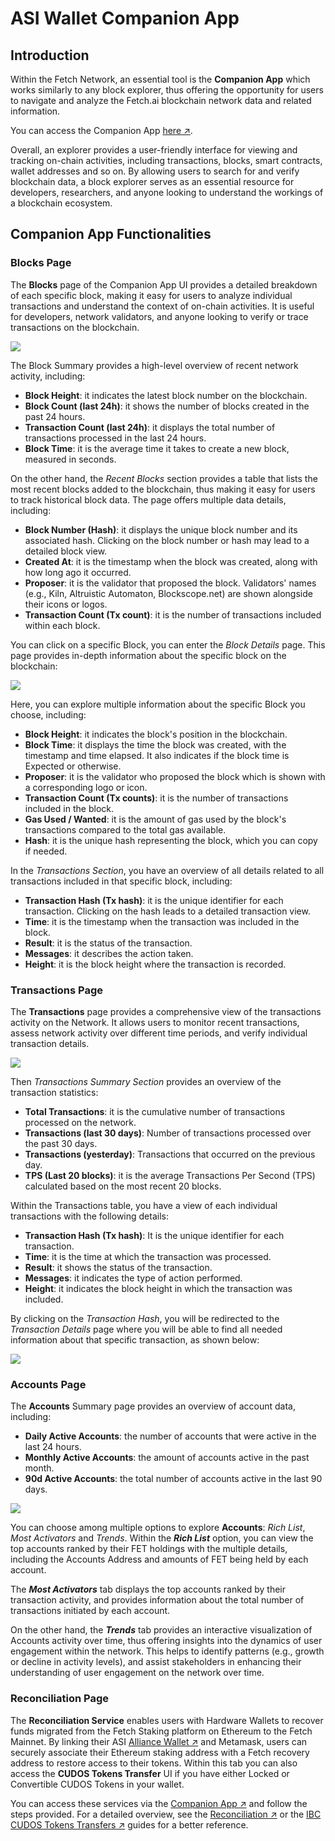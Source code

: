 # ASI Wallet Companion App

## Introduction

Within the Fetch Network, an essential tool is the **Companion App** which works similarly to any block explorer, thus offering the opportunity for users to navigate and analyze the Fetch.ai blockchain network data and related information. 

You can access the Companion App [here ↗️](https://companion.fetch.ai/fetchhub-4/blocks).

Overall, an explorer provides a user-friendly interface for viewing and tracking on-chain activities, including transactions, blocks, smart contracts, wallet addresses and so on.  By allowing users to search for and verify blockchain data, a block explorer serves as an essential resource for developers, researchers, and anyone looking to understand the workings of a blockchain ecosystem. 

## Companion App Functionalities

### Blocks Page

The **Blocks** page of the Companion App UI provides a detailed breakdown of each specific block, making it easy for users to analyze individual transactions and understand the context of on-chain activities. It is useful for developers, network validators, and anyone looking to verify or trace transactions on the blockchain.

![](src/images/companion-app/companion-app_1.png)

The Block Summary provides a high-level overview of recent network activity, including:

- **Block Height**: it indicates the latest block number on the blockchain.
- **Block Count (last 24h)**: it shows the number of blocks created in the past 24 hours.
- **Transaction Count (last 24h)**: it displays the total number of transactions processed in the last 24 hours.
- **Block Time**: it is the average time it takes to create a new block, measured in seconds.

On the other hand, the _Recent Blocks_ section provides a table that lists the most recent blocks added to the blockchain, thus making it easy for users to track historical block data. The page offers multiple data details, including:

- **Block Number (Hash)**: it displays the unique block number and its associated hash. Clicking on the block number or hash may lead to a detailed block view.
- **Created At**: it is the timestamp when the block was created, along with how long ago it occurred.
- **Proposer**: it is the validator that proposed the block. Validators' names (e.g., Kiln, Altruistic Automaton, Blockscope.net) are shown alongside their icons or logos.
- **Transaction Count (Tx count)**: it is the number of transactions included within each block.

You can click on a specific Block, you can enter the _Block Details_ page. This page provides in-depth information about the specific block on the blockchain:

![](src/images/companion-app/companion-app_2.png)

Here, you can explore multiple information about the specific Block you choose, including: 

- **Block Height**: it indicates the block's position in the blockchain.
- **Block Time**: it displays the time the block was created, with the timestamp and time elapsed. It also indicates if the block time is Expected or otherwise.
- **Proposer**: it is the validator who proposed the block which is shown with a corresponding logo or icon.
- **Transaction Count (Tx counts)**: it is the number of transactions included in the block.
- **Gas Used / Wanted**: it is the amount of gas used by the block's transactions compared to the total gas available.
- **Hash**: it is the unique hash representing the block, which you can copy if needed.

In the _Transactions Section_, you have an overview of all details related to all transactions included in that specific block, including:

- **Transaction Hash (Tx hash)**: it is the unique identifier for each transaction. Clicking on the hash leads to a detailed transaction view.
- **Time**: it is the timestamp when the transaction was included in the block.
- **Result**: it is the status of the transaction.
- **Messages**: it describes the action taken.
- **Height**: it is the block height where the transaction is recorded.

### Transactions Page

The **Transactions** page provides a comprehensive view of the transactions activity on the Network. It allows users to monitor recent transactions, assess network activity over different time periods, and verify individual transaction details.

![](src/images/companion-app/companion-app_3.png)

Then _Transactions Summary Section_ provides an overview of the transaction statistics:

- **Total Transactions**: it is the cumulative number of transactions processed on the network.
- **Transactions (last 30 days)**: Number of transactions processed over the past 30 days.
- **Transactions (yesterday)**: Transactions that occurred on the previous day.
- **TPS (Last 20 blocks)**: it is the average Transactions Per Second (TPS) calculated based on the most recent 20 blocks.

Within the Transactions table, you have a view of each individual transactions with the following details:

- **Transaction Hash (Tx hash)**: It is the unique identifier for each transaction. 
- **Time**: it is the time at which the transaction was processed.
- **Result**: it shows the status of the transaction.
- **Messages**: it indicates the type of action performed.
- **Height**: it indicates the block height in which the transaction was included.

By clicking on the _Transaction Hash_, you will be redirected to the _Transaction Details_ page where you will be able to find all needed information about that specific transaction, as shown below:

![](src/images/companion-app/companion-app_4.png)

### Accounts Page

The **Accounts** Summary page provides an overview of account data, including:

- **Daily Active Accounts**: the number of accounts that were active in the last 24 hours.
- **Monthly Active Accounts**: the amount of accounts active in the past month.
- **90d Active Accounts**: the total number of accounts active in the last 90 days.

![](src/images/companion-app/companion-app_5.png)

You can choose among multiple options to explore **Accounts**: _Rich List_, _Most Activators_ and _Trends_. Within the _**Rich List**_ option, you can view the top accounts ranked by their FET holdings with the multiple details, including the Accounts Address and amounts of FET being held by each account. 

The _**Most Activators**_ tab displays the top accounts ranked by their transaction activity, and provides information about the total number of transactions initiated by each account.

On the other hand, the _**Trends**_ tab provides an interactive visualization of Accounts activity over time, thus offering insights into the dynamics of user engagement within the network. This helps to identify patterns (e.g., growth or decline in activity levels), and assist stakeholders in enhancing their understanding of user engagement on the network over time.

### Reconciliation Page

The **Reconciliation Service** enables users with Hardware Wallets to recover funds migrated from the Fetch Staking platform on Ethereum to the Fetch Mainnet. By linking their ASI [Alliance Wallet ↗️](/guides/fetch-network/asi-wallet/web-wallet/get-started) and Metamask, users can securely associate their Ethereum staking address with a Fetch recovery address to restore access to their tokens. Within this tab you can also access the **CUDOS Tokens Transfer** UI if you have either Locked or Convertible CUDOS Tokens in your wallet.

You can access these services via the [Companion App ↗️](https://companion.fetch.ai/fetchhub-4/reconciliation) and follow the steps provided. For a detailed overview, see the [Reconciliation  ↗️](/guides/fetch-network/reconciliation-service) or the [IBC CUDOS Tokens Transfers ↗️](/guides/fetch-network/ibc-transfers) guides for a better reference.